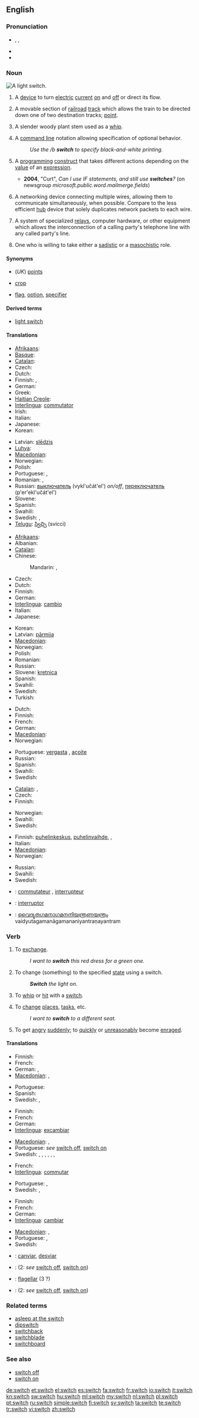 {{wikipedia|dab=switch (disambiguation)|switch}}
==English==

===Pronunciation===
{{wikipedia}}
* {{enPR|swĭch}}, {{IPA|/swɪtʃ/}}, {{SAMPA|/swItS/}}
* {{audio|en-us-switch.ogg|Audio (US)}}
* {{rhymes|ɪtʃ}}

===Noun===
[[Image:Light switch inside.jpg|thumb|right|A light switch.]]
{{en-noun|es}}

# A [[device]] to turn [[electric]] [[current]] [[turn on|on]] and [[turn off|off]] or direct its flow.
# {{context|rail transport|US}} A movable section of [[railroad]] [[track]] which allows the train to be directed down one of two destination tracks; [[point]].
# A slender woody plant stem used as a [[whip]].
# {{computer science}} A [[CLI|command line]] notation allowing specification of optional behavior.
#: ''Use the /b '''switch''' to specify black-and-white printing.''
# {{computing|programming}} A [[programming]] [[construct]] that takes different actions depending on the [[value]] of an [[expression]].
#* '''2004''', "Curt", ''Can I use IF statements, and still use '''switches'''?'' (on newsgroup ''microsoft.public.word.mailmerge.fields'')
# {{computing|networking}} A networking device connecting multiple wires, allowing them to communicate simultaneously, when possible. Compare to the less efficient [[hub]] device that solely duplicates network packets to each wire.
# {{telecommunication}} A system of specialized [[relay]]s, computer hardware, or other equipment which allows the interconnection of a calling party's telephone line with any called party's line.
# {{BDSM}} One who is willing to take either a [[sadistic]] or a [[masochistic]] role.

====Synonyms====
* {{sense|section of railroad track}} (''UK'') [[points]]
* {{sense|whip}} [[crop]]
* {{sense|command-line notation}} [[flag]], [[option]], [[specifier]]

====Derived terms====
* [[light switch]]

====Translations====
{{trans-top|Device to turn electric current on and off or direct its flow}}
* [[Afrikaans]]: {{t|af|skakel}}
* [[Basque]]: {{t|eu|etengailu|xs=Basque}}
* [[Catalan]]: {{t|ca|interruptor|m}}
* Czech: {{t-|cs|vypínač|m}}
* Dutch: {{t-|nl|schakelaar|m}}
* Finnish: {{t+|fi|kytkin}}, {{t-|fi|katkaisija}}
* German: {{t+|de|Schalter|m}}
* Greek: {{t+|el|διακόπτης|tr=diakόptis}}
* [[Haitian Creole]]: {{tø|ht|chanje}}
* [[Interlingua]]: [[commutator]]
* Irish: {{t|ga|lasc|f}}
* Italian: {{t+|it|interruttore}}
* Japanese: {{t+|ja|スイッチ|tr=suicchi}}
* Korean: {{t|ko|스위치|tr=seuwichi|sc=Kore}}
{{trans-mid}}
* Latvian: [[slēdzis]] {{m}}
* [[Luhya]]: {{tø|luy|eswichi}}
* [[Macedonian]]: {{t|mk|прекинувач|m|tr=prekínuvač}}
* Norwegian: {{t+|no|bryter|m}}
* Polish: {{t+|pl|wyłącznik|m}}
* Portuguese: {{t+|pt|interruptor|m}}, {{t+|pt|chave|f}}
* Romanian: {{t|ro|comutator|n}}, {{t|ro|întrerupător|n}}
* Russian: [[выключатель]] (vykl'učát'el') {{m}} ''on/off'', [[переключатель]] (p'er'ekl'učát'el') {{m}}
* Slovene: {{t+|sl|stikalo|n}}
* Spanish: {{t+|es|interruptor|m}}
* Swahili: {{t+|sw|swichi|xs=Swahili}}
* Swedish: {{t|sv|strömbrytare|c}}, {{t|sv|brytare|c}}
* [[Telugu]]: [[స్విచ్చి]] (svicci)
{{trans-bottom}}
{{trans-top|movable section of railroad track}}
* [[Afrikaans]]: {{t|af|punt}}
* Albanian: {{t|sq|pikë|f}}
* [[Catalan]]: {{t|ca|agulla|f}}
* Chinese:
*: Mandarin: {{t|zh|点|sc=Hani}}, {{t|zh|點|tr=diǎn|sc=Hani}}
* Czech: {{t-|cs|výhybka|f}}
* Dutch: {{t+|nl|wissel}}
* Finnish: {{t-|fi|vaihde}}
* German: {{t+|de|Weiche|f}}
* [[Interlingua]]: [[cambio]]
* Italian: {{t+|it|scambio|m}}
* Japanese: {{t+|ja|ポイント|tr=pointo}}
{{trans-mid}}
* Korean: {{t|ko|포인트|tr=pointeu|sc=Kore}}
* Latvian: [[pārmija]] {{f}}
* [[Macedonian]]: {{t|mk|свртница|f|tr=sv'rtnica}}
* Norwegian: {{t-|no|pens|m}}
* Polish: {{t+|pl|zwrotnica|f}}
* Romanian: {{t|ro|punct|f}}
* Russian: {{t+|ru|стрелка|f|tr=str'élka}}
* Slovene: [[kretnica]] {{f}}
* Spanish: {{t+|es|aguja|f}}
* Swahili: {{t+|sw|swichi|xs=Swahili}}
* Swedish: {{t+|sv|växel|c}}
* Turkish: {{t|tr|nokta}}
{{trans-bottom}}
{{trans-top|Thin rod used as a whip}}
* Dutch: {{t-|nl|spitsroede}}
* Finnish: {{t-|fi|vitsa}}
* French: {{t|fr|badine|f}}
* German: {{t|de|Spießrute|f}}
* [[Macedonian]]: {{t-|mk|прачка|f|tr=práčka}}
* Norwegian: {{t|no|prylestokk|m}}
{{trans-mid}}
* Portuguese: [[vergasta]] {{f}}, [[açoite]] {{m}}
* Russian: {{t+|ru|хлыст|m|tr=χlyst}}
* Spanish: {{t|es|latigazo|m}}
* Swahili: {{t+|sw|swichi|xs=Swahili}}
* Swedish: {{t+|sv|spö|n}}
{{trans-bottom}}
{{trans-top|Command line notation}}
* [[Catalan]]: {{t|ca|interruptor|m}}, {{t|ca|opció|f}}
* Czech: {{t-|cs|přepínač|m}}
* Finnish: {{t+|fi|lippu}}
{{trans-mid}}
* Norwegian: {{t|no|svitsj|m}}
* Swahili: {{t+|sw|swichi|xs=Swahili}}
* Swedish: {{t+|sv|växel|c}}
{{trans-bottom}}
{{trans-top|System which allows the interconnection of a calling party's telephone line with any called party's line}}
* Finnish: [[puhelinkeskus]], [[puhelinvaihde]], {{t-|fi|vaihde}}, {{t+|fi|keskus}}
* Italian: {{t-|it|centralino|m}}
* [[Macedonian]]: {{t-|mk|развод|m|tr=rázvod}}
* Norwegian: {{t|no|sentral|m}}
{{trans-mid}}
* Russian: {{t+|ru|коммутатор|m|tr=kommutátor}}
* Swahili: {{t+|sw|swichi|xs=Swahili}}
* Swedish: {{t+|sv|växel|c}}
{{trans-bottom}}

{{checktrans-top}}
* {{ttbc|fr}}: [[commutateur]] {{m}}, [[interrupteur]] {{m}}
* {{ttbc|ia}}: [[interruptor]]
* {{ttbc|Malayalam}}: [[വൈദ്യുതഗമനാഗമനനിയന്ത്രണയന്ത്രം]] vaidyutagamanāgamananiyantraṇayantram
{{trans-mid}}
{{trans-bottom}}

===Verb===
{{en-verb|switch|es}}

# {{transitive}} To [[exchange]].
#: ''I want to '''switch''' this red dress for a green one.''
# {{transitive}} To change (something) to the specified [[state]] using a switch.
#: '''''Switch''' the light on.''
# {{transitive}} To [[whip]] or [[hit]] with a [[switch]].
# {{intransitive}} To [[change]] [[place]]s, [[task]]s, etc.
#: ''I want to '''switch''' to a different seat.''
# {{slang}} {{intransitive}} To get [[angry]] [[suddenly]]; to [[quickly]] or [[unreasonably]] become [[enraged]].

====Translations====
{{trans-top|To exchange}}
* Finnish: {{t+|fi|vaihtaa}}
* French: {{t+|fr|échanger}}
* German: {{t+|de|tauschen}}, {{t+|de|austauschen}}
* [[Macedonian]]: {{t|mk|разменува|tr=razménuva}},  {{t|mk|сменува|tr=sménuva}}
{{trans-mid}}
* Portuguese: {{t+|pt|trocar}}
* Spanish: {{t-|es|intercambiar}}
* Swedish: {{t+|sv|byta}}, {{t+|sv|ändra}}
{{trans-bottom}}

{{trans-top|To change (something) to the specified state using a switch}}
* Finnish: {{t+|fi|kytkeä}}
* French: {{t+|fr|commuter}}
* German: {{t+|de|schalten}}
* [[Interlingua]]: [[excambiar]]
{{trans-mid}}
* [[Macedonian]]: {{t|mk|шалта|tr=šálta}},  {{t|mk|прешалтува|tr=prešáltuva}}
* Portuguese: ''see'' [[switch off]], [[switch on]]
* Swedish: {{t+|sv|växla}}, {{t+|sv|koppla}}, {{t+|sv|knäppa}}, {{t+|sv|stänga}}, {{t+|sv|slå}}, {{t+|sv|släcka}}, {{t+|sv|tända}}
{{trans-bottom}}

{{trans-top|To hit with a switch (''rod'')}}
* French: {{t+|fr|commuter}}
* [[Interlingua]]: [[commutar]]
{{trans-mid}}
* Portuguese: {{t+|pt|vergastar}}, {{t+|pt|açoitar}}
* Swedish: {{t+|sv|slå}}, {{t+|sv|piska}}
{{trans-bottom}}

{{trans-top|To change places / tasks}}
* Finnish: {{t+|fi|vaihtaa}}
* French: {{t+|fr|changer}}
* German: {{t+|de|wechseln}}
* [[Interlingua]]: [[cambiar]]
{{trans-mid}}
* [[Macedonian]]: {{t|mk|сменува|tr=sménuva}},  {{t|mk|разменува|tr=razménuva}}
* Portuguese: {{t+|pt|trocar}}, {{t+|pt|mudar}}
* Swedish: {{t+|sv|byta}}
{{trans-bottom}}

{{checktrans-top}}
* {{ttbc|ca}}: [[canviar]], [[desviar]]
* {{ttbc|fr}}: (2: ''see'' [[switch off]], [[switch on]])
{{trans-mid}}
* {{ttbc|ia}}: [[flagellar]] (3 ?)
* {{ttbc|it}}: (2: ''see'' [[switch off]], [[switch on]])
{{trans-bottom}}

===Related terms===
* [[asleep at the switch]]
* [[dipswitch]]
* [[switchback]]
* [[switchblade]]
* [[switchboard]]

===See also===
* [[switch off]]
* [[switch on]]

[[de:switch]]
[[et:switch]]
[[el:switch]]
[[es:switch]]
[[fa:switch]]
[[fr:switch]]
[[io:switch]]
[[it:switch]]
[[kn:switch]]
[[sw:switch]]
[[hu:switch]]
[[ml:switch]]
[[my:switch]]
[[nl:switch]]
[[pl:switch]]
[[pt:switch]]
[[ru:switch]]
[[simple:switch]]
[[fi:switch]]
[[sv:switch]]
[[ta:switch]]
[[te:switch]]
[[tr:switch]]
[[vi:switch]]
[[zh:switch]]